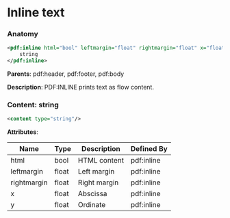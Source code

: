 # Inline text

### Anatomy

```xml
<pdf:inline html="bool" leftmargin="float" rightmargin="float" x="float" y="float">
    string
</pdf:inline>
```

**Parents**: pdf:header, pdf:footer, pdf:body

 **Description**:
 PDF:INLINE prints text as flow content.

### Content: string

```xml
<content type="string"/>
```

**Attributes**:

| Name | Type | Description | Defined By |
| ---- | ---- | ----------- | ---------- |
| html | bool | HTML content | pdf:inline |
| leftmargin | float | Left margin | pdf:inline |
| rightmargin | float | Right margin | pdf:inline |
| x | float | Abscissa | pdf:inline |
| y | float | Ordinate | pdf:inline |


